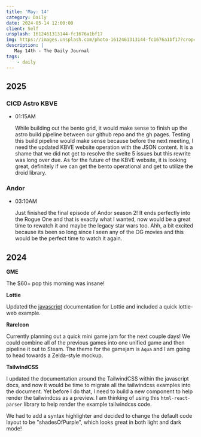 ```yaml
---
title: 'May: 14'
category: Daily
date: 2024-05-14 12:00:00
client: Self
unsplash: 1612461313144-fc1676a1bf17
img: https://images.unsplash.com/photo-1612461313144-fc1676a1bf17?crop=entropy&cs=srgb&fm=jpg&ixid=MnwzNjM5Nzd8MHwxfHJhbmRvbXx8fHx8fHx8fDE2ODE3NDg2ODY&ixlib=rb-4.0.3&q=85
description: |
   May 14th - The Daily Journal
tags:
    - daily
---
```


## 2025

### CICD Astro KBVE

-   01:15AM

    While building out the bento grid, it would make sense to finish up the astro build pipeline between our github repo and the gh pages.
    Testing this build pipeline would make sense because before the next meeting, I need the updated KBVE website operation with the JSON content.
    It is a shame that we did not get to resolve the svelte 5 issues but this rewrite was long over due.
    As for the future of the KBVE website, it is looking great, definitely if we can get the bento operational and get to utilize the droid library.

### Andor

-   03:10AM

    Just finished the final episode of Andor season 2!
    It ends perfectly into the Rogue One and that is exactly what I wanted, now would be a great time to rewatch it and maybe the legacy star wars too.
    Ahh, a bit excited because its been so long since I seen any of the OG movies and this would be the perfect time to watch it again.



## 2024

**GME**

The $60+ pop this morning was insane!

**Lottie**

Updated the [javascript](https://kbve.com/application/javascript/) documentation for Lottie and included a quick lottie-web example.

**RareIcon**

Currently planning out a quick mini game jam for the next couple days!
We could combine all of the previous games into one unified game and then pipeline it out to Steam.
The theme for the gamejam is `Aqua` and I am going to head towards a Zelda-style mockup.

**TailwindCSS**

I updated the documentation around the TailwindCSS within the javascript docs, and now it would be time to migrate all the tailwindcss examples into the document.
Yet before I do that, I need to build a new component to help render the tailwindcss as a preview.
I am thinking of using this `html-react-parser` library to help render the example tailwindcss code.

We had to add a syntax highlighter and decided to change the default code layout to be "shadesOfPurple", which looks great in both light and dark mode!